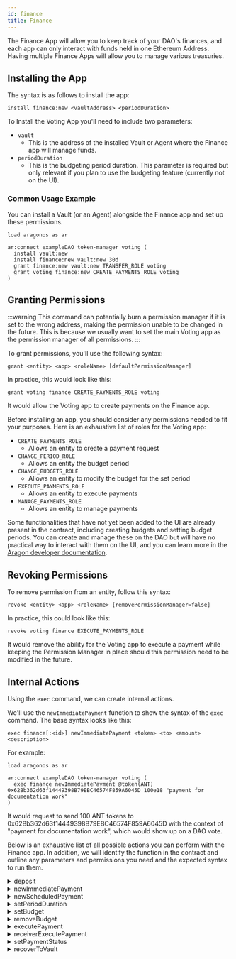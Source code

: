 ```yaml
---
id: finance
title: Finance
---
```


The Finance App will allow you to keep track of your DAO's finances, and each app can only interact with funds held in one Ethereum Address. Having multiple Finance Apps will allow you to manage various treasuries.


## Installing the App


The syntax is as follows to install the app:

```
install finance:new <vaultAddress> <periodDuration>
```

To Install the Voting App you'll need to include two parameters:
 - `vault`
    - This is the address of the installed Vault or Agent where the Finance app will manage funds.
 - `periodDuration`
    - This is the budgeting period duration. This parameter is required but only relevant if you plan to use the budgeting feature (currently not on the UI).


### Common Usage Example

You can install a Vault (or an Agent) alongside the Finance app and set up these permissions.
```
load aragonos as ar

ar:connect exampleDAO token-manager voting (
  install vault:new
  install finance:new vault:new 30d
  grant finance:new vault:new TRANSFER_ROLE voting
  grant voting finance:new CREATE_PAYMENTS_ROLE voting
)
```


<InstallVersioning />

## Granting Permissions

:::warning
This command can potentially burn a permission manager if it is set to the wrong address, making the permission unable to be changed in the future. This is because we usually want to set the main Voting app as the permission manager of all permissions.
:::

To grant permissions, you'll use the following syntax:

```
grant <entity> <app> <roleName> [defaultPermissionManager]
```

In practice, this would look like this:

```
grant voting finance CREATE_PAYMENTS_ROLE voting
```

It would allow the Voting app to create payments on the Finance app.

Before installing an app, you should consider any permissions needed to fit your purposes. Here is an exhaustive list of roles for the Voting app:

- `CREATE_PAYMENTS_ROLE`
    - Allows an entity to create a payment request
- `CHANGE_PERIOD_ROLE`
    - Allows an entity the budget period
- `CHANGE_BUDGETS_ROLE`
    - Allows an entity to modify the budget for the set period
- `EXECUTE_PAYMENTS_ROLE`
    - Allows an entity to execute payments
- `MANAGE_PAYMENTS_ROLE`
    - Allows an entity to manage payments

<TypesOfEntities />



<OracleGrant />

Some functionalities that have not yet been added to the UI are already present in the contract, including creating budgets and setting budget periods. You can create and manage these on the DAO but will have no practical way to interact with them on the UI, and you can learn more in the [Aragon developer documentation](https://hack.aragon.org/docs/guides-custom-deploy#adding-a-vault-and-finance-instance).

## Revoking Permissions

To remove permission from an entity, follow this syntax:

```
revoke <entity> <app> <roleName> [removePermissionManager=false]
```

In practice, this could look like this:

```
revoke voting finance EXECUTE_PAYMENTS_ROLE
```

It would remove the ability for the Voting app to execute a payment while keeping the Permission Manager in place should this permission need to be modified in the future.

## Internal Actions

Using the `exec` command, we can create internal actions.

We'll use the `newImmediatePayment` function to show the syntax of the `exec` command. The base syntax looks like this:

```
exec finance[:<id>] newImmediatePayment <token> <to> <amount> <description>
```

For example:

```
load aragonos as ar

ar:connect exampleDAO token-manager voting (
  exec finance newImmediatePayment @token(ANT) 0x62Bb362d63f14449398B79EBC46574F859A6045D 100e18 "payment for documentation work"
)
```

It would request to send 100 ANT tokens to 0x62Bb362d63f14449398B79EBC46574F859A6045D with the context of "payment for documentation work", which would show up on a DAO vote.

Below is an exhaustive list of all possible actions you can perform with the Finance app. In addition, we will identify the function in the contract and outline any parameters and permissions you need and the expected syntax to run them.

<details><summary>deposit</summary>

It will deposit approved ERC20 or ETH tokens into the Vault managed by the Finance app.

#### Parameters

- `token` - The address of the token you wish to deposit. (address)
- `amount` - The number of tokens you wish to deposit. **Take note of the token's decimal precision**. (uint256)
- `reference` - The reason for the deposit. (string)

#### Permissions

No additional permissions are needed to perform this function.

#### Syntax

`exec finance deposit <token> <amount> <reference>`

</details>

<details><summary>newImmediatePayment</summary>

It will create a new payment submission, requesting tokens in the Finance app's specified Vault.

#### Parameters

- `token` - The address of the token you request payment. (address)
- `receiver` - The entity's address that will receive the tokens. (address)
- `amount` - The number of tokens being requested. **Take note of the token's decimal precision**. (uint256)
- `reference` - The reason for the deposit. (string)

#### Permissions

The entity creating the action will need the `CREATE_PAYMENTS_ROLE` role.

#### Syntax

```
exec finance newImmediatePayment <token> <receiver> <amount> <reference>
```


</details>

<details><summary>newScheduledPayment</summary>

It sets up a recurring payment scheduled for a specified amount of time at set intervals with a specified token.

#### Parameters

- `token` - The address of the token you request payment. (address)
- `receiver` - The entity's address that will receive the tokens. (address)
- `amount` - The number of tokens being requested. **Take note of the token's decimal precision**. (uint256)
- `initialPaymentTime` - The timestamp of the first payment creation. (unint64)
- `interval` - The amount of time between one payment and the next. (uint64)
- `maxExecutions` - The maximum instances a payment can be executed. (uint64)
- `reference` - The reason for the deposit. (string)

#### Permissions

The entity creating the action will need the `CREATE_PAYMENTS_ROLE` role.

#### Syntax

```
exec finance newScheduledPayment <token> <receiver> <amount> <initialPaymentTime> <interval> <maxExecutions> <reference>
```


</details>

<details><summary>setPeriodDuration</summary>

Changes the accounting period duration used for establishing periodic budgets.

#### Parameters

- `periodDuration` - The amount of time you want to change the budget duration. (uint64)

#### Permissions

The entity creating the action will need the `CHANGE_PERIOD_ROLE` role.

#### Syntax

```
exec finance setPeriodDuration <periodDuration>
```


</details>

<details><summary>setBudget</summary>

It will establish a budget, setting a cap on the amount of a specified token that can be paid out in each period.

#### Parameters

- `token` - The address of the token you wish to set a budget for.
- `amount` - The maximum amount of specified tokens that can be paid out within the budget.

#### Permissions

The entity creating the action will need the `CHANGE_BUDGETS_ROLE` role.

#### Syntax

```
exec finance setBudget <token> <amount>
```


</details>

<details><summary>removeBudget</summary>

It removes any set budget for the specified token.

#### Parameters

- `token` - The address of the token you wish to remove a budget for.

#### Permissions

The entity creating the action will need the `CHANGE_BUDGETS_ROLE` role.

#### Syntax

```
exec finance removeBudget <token> <amount>
```


</details>

<details><summary>executePayment</summary>

Execute a pending payment.

#### Parameters

- `paymentId` - The numerical identifier of the pending payment. (uint256)

#### Permissions

The entity that will execute the payment needs the `EXECUTE_PAYMENTS_ROLE` role.

#### Syntax

```
exec finance executePayment <paymentId>
```


</details>

<details><summary>receiverExecutePayment</summary>

It allows the payment recipient to execute it without needing the `EXECUTE_PAYMENTS_ROLE`.

#### Parameters

- `paymentId` - The numerical identifier of the pending payment. (uint256)

#### Permissions

No permissions are needed to execute this function, except the caller must be the payment recipient address.

#### Syntax

```
exec finance receiverExecutePayment <paymentId>
```


</details>

<details><summary>setPaymentStatus</summary>

Can activate or disable a regular payment.

#### Parameters

- `paymentId` - The numerical identifier of the payment you wish to change the status of. (uint256)
- `active` - Whether to change the payment status to active (true) or disabled (false). (boolean)

#### Permissions

The entity wishing to change the payment status will need the `MANAGE_PAYMENTS_ROLE` role.

#### Syntax

```
exec finance setPaymentStatus <paymentId> <active>
```


</details>

<details><summary>recoverToVault</summary>

It sends the entire holdings of a specified token held by this contract to the Vault/Agent. You can use it in case tokens are mistakenly sent to this contract.

#### Parameters

- `token` - The address of the token you wish to recover to the Vault.

#### Permissions

No permissions are needed to perform this function.

#### Syntax

```
exec finance recoverToVault <token>
```

</details>
